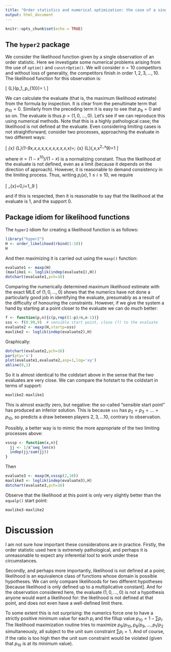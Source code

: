 ```yaml
---
title: "Order statistics and numerical optimization: the case of a single observation"
output: html_document
---
```


```r
knitr::opts_chunk$set(echo = TRUE)
```

## The `hyper2` package

We consider the likelihood function given by a single observation of
an order statistic.  Here we investigate some numerical problems
arising from the use of `optim()` and `constrOptim()`.  We will
consider $n=10$ competitors and without loss of generality, the
competitors finish in order $1,2,3,\ldots,10$.  The likelihood
function for this observation is:

\[
{\mathcal L}\left(p_1,\ldots,p_{10}\right)=
\frac{p_1}{p_1+\cdots+p_{10}}\cdot
\frac{p_2}{p_2+\cdots+p_{10}}\cdot
\frac{p_3}{p_3+\cdots+p_{10}}\cdot
\frac{p_4}{p_4+\cdots+p_{10}}\cdot
\frac{p_5}{p_5+\cdots+p_{10}}\cdot\\
\frac{p_6}{p_6+\cdots+p_{10}}\cdot
\frac{p_7}{p_7+\cdots+p_{10}}\cdot
\frac{p_8}{p_8+p_9+p_{10}}\cdot
\frac{p_9}{p_9+p_{10}}\cdot
\frac{p_{10}}{p_{10}}
\]

We can calculate the evaluate (that is, the maximum likelihood
estimate) from the formula by inspection.  It is clear from the
penultimate term that $p_{10}=0$.  Similarly from the preceding term
it is easy to see that $p_9=0$ and so on.  The evaluate is thus
$p=(1,0,\ldots,0)$.  Let's see if we can reproduce this using
numerical methods.  Note that this is a highly pathological case; the
likelihood is not defined at the evaluate.  Even considering limiting
cases is not straightforward; consider two processes, approaching the
evaluate in two different ways:

\[
\lim_{x\longrightarrow 0}
{\mathcal L}(1-9x,x,x,x,x,x,x,x,x,x,x)=\frac{1}{8!};\qquad
\lim_{x\longrightarrow 0}
{\mathcal L}(\alpha,\alpha x,\alpha x^2,\ldots,\alpha x^9)=1
\]

where $\alpha=(1-x^{10})/(1-x)$ is a normalizing constant.  Thus the
likelihood _at_ the evaluate is not defined, even as a limit (because
it depends on the direction of approach).  However, it is reasonable
to demand consistency in the limiting process.  Thus, writing
$p_i(x),1\leq i\leq 10$, we require

\[
\lim_{x\longrightarrow 0}\frac{p_i(x)}{p_{i+1}(x)}=0,\qquad i=1,\ldots,9
\]

and if this is respected, then it is reasonable to say that the
likelihood at the evaluate is 1, and the support 0.

## Package idiom for likelihood functions

The `hyper2` idiom for creating a likelihood function is as follows:

```r
library("hyper2")
H <- order_likelihood(rbind(1:10))
H
```
And then maximizing it is carried out using the `maxp()` function:
	

```r
evaluate1 <- maxp(H)
(maxlike1 <- loglik(indep(evaluate1),H))
dotchart(evaluate1,pch=16)
```

Comparing the numerically determined maximum likelihood estimate with
the exact MLE of $(1,0,\ldots,0)$ shows that the numerics have not
done a particularly good job in identifying the evaluate, presumably
as a result of the difficulty of honouring the constraints.  However,
if we give the system a hand by starting at a point closer to the
evaluate we can do much better:

```r
f <- function(p,n){c(p,rep((1-p)/n,n-1))}
sss <- f(0.99,9)  # sensible start point, close (?) to the evaluate
evaluate2 <- maxp(H,startp=sss)
maxlike2 <- loglik(indep(evaluate2),H)
```

Graphically:

```r
dotchart(evaluate2,pch=16)
par(pty='s')
plot(evaluate1,evaluate2,asp=1,log='xy')
abline(0,1)
```

So it is almost identical to the coldstart above in the sense that the
two evaluates are very close.  We can compare the hotstart to the
coldstart in terms of support:

```r
maxlike2-maxlike1
```

This is almost exactly zero, but negative: the so-called "sensible
start point" has produced an inferior solution.  This is because `sss`
has $p_2=p_3=\ldots = p_{10}$, so predicts a draw between players
$2,3,\ldots 10$, contrary to observation.



Possibly, a better way is to mimic the more appropriate of the two
limiting processes above:

```r
vsssp <- function(x,n){
  jj <- 1/x^seq_len(n)
  indep(jj/sum(jj))
}
```

Then

```r
evaluate3 <- maxp(H,vsssp(2,10))
maxlike3 <- loglik(indep(evaluate3),H)
dotchart(evaluate3,pch=16)
```

Observe that the likelihood at this point is only very slightly better
than the `equalp()` start point:

```r
maxlike3-maxlike2
```

# Discussion

I am not sure how important these considerations are in practice.
Firstly, the order statistic used here is extremely pathological, and
perhaps it is unreasonable to expect any inferential tool to work
under these circumstances.

Secondly, and perhaps more importantly, likelihood is not defined at a
point; likelihood is an equivalence class of functions whose domain is
possible hypotheses.  We can only compare likelihoods for two
different hypotheses [because likelihood is only defined up to a
multiplicative constant].  And for the observation considered here,
the evaluate $(1,0,\ldots,0)$ is not a hypothesis anyone would want a
likelihood for: the likelihood is not defined at that point, and does
not even have a well-defined limit there.

To some extent this is not surprising: the numerics force one to have
a strictly positive minimum value for each $p_i$ and the fillup value
$p_{10}=1-\sum p_i$.  The likelihood maximization routine tries to
maximize $p_9/p_{10}, p_8/p_9,\ldots,p_1/p_2$ simultaneously, all
subject to the unit sum constraint $\sum p_i=1$.  And of course, if
the ratio is too high then the unit sum constraint would be violated
(given that $p_{10}$ is at its minimum value).
